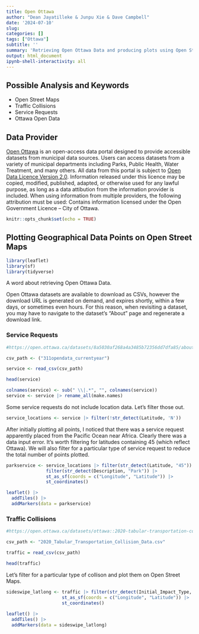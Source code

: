 ---
title: Open Ottawa
author: "Dean Jayatilleke & Junpu Xie & Dave Campbell"
date: '2024-07-10'
slug: 
categories: []
tags: ["Ottawa"]
subtitle: ''
summary: 'Retrieving Open Ottawa Data and producing plots using Open Street Maps'
output: html_document
ipynb-shell-interactivity: all
---

## Possible Analysis and Keywords

- Open Street Maps
- Traffic Collisions
- Service Requests
- Ottawa Open Data

## Data Provider

[Open Ottawa](https://open.ottawa.ca/) is an open-access data portal designed to provide accessible datasets from municipal data sources. Users can access datasets from a variety of municipal departments including Parks, Public Health, Water Treatment, and many others. All data from this portal is subject to [Open Data Licence Version 2.0](https://open.ottawa.ca/pages/open-data-licence). Information released under this licence may be copied, modified, published, adapted, or otherwise used for any lawful purpose, as long as a data attibution from the information provider is included. When using information from multiple providers, the following attribution must be used: Contains information licensed under the Open Government Licence – City of Ottawa.

```{r setup, include=FALSE}

knitr::opts_chunk$set(echo = TRUE)

```

## Plotting Geographical Data Points on Open Street Maps

```{r libraries, message = FALSE, warning = FALSE}

library(leaflet) 
library(sf)
library(tidyverse)

```

A word about retrieving Open Ottawa Data.

Open Ottawa datasets are available to download as CSVs, however the download URL is generated on demand, and expires shortly, within a few days,
or sometimes even hours. For this reason, when revisiting a dataset, you may have to navigate to the dataset's "About" page and regenerate a download link.

### Service Requests 

```{r service request dataset}

#https://open.ottawa.ca/datasets/8a5030af268a4a3485b72356dd7dfa85/about

csv_path <- ("311opendata_currentyear")

service <- read_csv(csv_path)

head(service)

```

```{r service data prep}

colnames(service) <- sub(" \\|.*", "", colnames(service))
service <- service |> rename_all(make.names)

```

Some service requests do not include location data. Let's filter those out.

```{r service locations}

service_locations <- service |> filter(!str_detect(Latitude, 'N'))

```

After initially plotting all points, I noticed that there was a service request apparently placed from the Pacific Ocean near Africa. Clearly there was a data input error. It's worth filtering for latitudes containing 45 (which reflect Ottawa). We will also filter for a particular type of service request to reduce the total number of points plotted.

```{r park service map}

parkservice <- service_locations |> filter(str_detect(Latitude, "45")) |>
               filter(str_detect(Description, "Park")) |>
               st_as_sf(coords = c("Longitude", "Latitude")) |>
               st_coordinates()

leaflet() |>
  addTiles() |>
  addMarkers(data = parkservice)

```

### Traffic Collisions

```{r traffic collision dataset}

#https://open.ottawa.ca/datasets/ottawa::2020-tabular-transportation-collision-data/about

csv_path <- "2020_Tabular_Transportation_Collision_Data.csv"

traffic = read_csv(csv_path)

head(traffic)

```

Let's filter for a particular type of collison and plot them on Open Street Maps.

```{r sideswipe map}

sideswipe_latlong <- traffic |> filter(str_detect(Initial_Impact_Type, "Sideswipe")) |>
                     st_as_sf(coords = c("Longitude", "Latitude")) |>
                     st_coordinates()
                     
leaflet() |>
  addTiles() |>
  addMarkers(data = sideswipe_latlong)
```